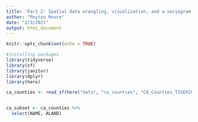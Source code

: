 ```yaml
---
title: 'Part 2: Spatial data wrangling, visualization, and a variogram'
author: "Peyton Moore"
date: "2/3/2021"
output: html_document
---
```


```r
knitr::opts_chunk$set(echo = TRUE)
```

```r
#installing packages
library(tidyverse)
library(sf)
library(janitor)
library(dplyr)
library(here)
```


```r
ca_counties <- read_sf(here("data", "ca_counties", "CA_Counties_TIGER2016.shp"))


ca_subset <- ca_counties %>% 
  select(NAME, ALAND)
```

